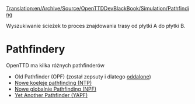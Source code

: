 [[Translation:en/Archive/Source/OpenTTDDevBlackBook/Simulation/Pathfinding]]
 
<!--{{DevDoc}}-->{{pl/Rozwój}}
Wyszukiwanie ścieżek to proces znajdowania trasy od płytki A do płytki B.
= Pathfindery =

OpenTTD ma kilka różnych pathfinderów

* Old Pathfinder (OPF) (został zepsuty i dlatego [https://github.com/OpenTTD/OpenTTD/commit/fe448a26166dbde1933be797951f0c6329523911 oddalone])
* [[en/Archive/Manual/Settings/New train pathfinding|Nowe koeleje pathfinding (NTP)]]
* [[en/new global pathfinding|Nowe globalnie Pathfinding (NPF)]]
* [[pl/Archive/Manual/YAP|Yet Another Pathfinder (YAPF)]]


<!--{{stub}}-->{{pl/szkic}}